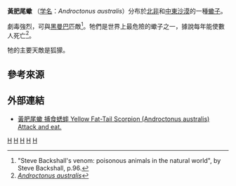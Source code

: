 {{Speciesbox
| taxon = Androctonus australis
| image = Androctonus australis 02.JPG
| image_caption = 黃肥尾蠍
| binomial_authority = ([[Carl_Linnaeus|Linnaeus]], 1758年)<ref>{{Cite journal |author=Benjamin Gantenbein & Carlo R. Largiadèr |year=2003 |title=The phylogeographic importance of the Strait of Gibraltar as a gene flow barrier in terrestrial arthropods: a case study with the scorpion ''Buthus occitanus'' as model organism |journal=[[Molecular_Phylogenetics_and_Evolution|Molecular Phylogenetics and Evolution]] |volume=28 |issue=1 |pages=119–130 |doi=10.1016/S1055-7903(03)00031-9 |pmid=12801475 |url=http://www.cmpg.unibe.ch/pdf/03GantenbeinMPE.pdf |format=[[Portable_Document_Format|PDF]] |deadurl=yes |archiveurl=https://web.archive.org/web/20050116162831/http://www.cmpg.unibe.ch/pdf/03GantenbeinMPE.pdf |archivedate=2005-01-16 }}</ref>
}}

'''黃肥尾蠍''' （[[学名|学名]]：''Androctonus australis''）分布於[[北非|北非]]和[[中東|中東]][[沙漠|沙漠]]的一種[[蠍子|蠍子]]。

劇毒強烈，可與[[黑曼巴|黑曼巴]]匹敵<ref>"Steve Backshall's venom: poisonous animals in the natural world", by Steve Backshall, p.96.</ref>。牠們是世界上最危險的蠍子之一，據說每年能使數人死亡<ref name="NTNU">[http://www.ntnu.no/ub/scorpion-files/a_australis.php ''Androctonus australis'']</ref>。

牠的主要天敵是狐獴。

==參考來源==
{{reflist}}

==外部連結==
*[https://www.youtube.com/watch?v=Urgs2roy2wQ&t=9s 黃肥尾蠍 捕食蟋蟀 Yellow Fat-Tail Scorpion (Androctonus australis) Attack and eat.]
{{taxonbar}}
[[Category:_1758年描述的动物|H]]
[[Category:肥尾蠍屬|H]]
[[Category:有毒節肢動物|H]]
[[Category:非洲動物|H]]
[[Category:亞洲動物|H]]